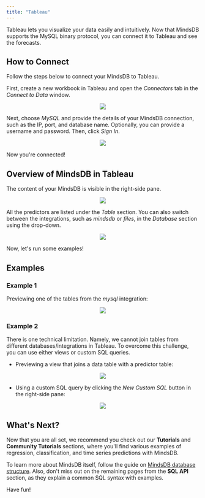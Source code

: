 ```yaml
---
title: "Tableau"
---
```


Tableau lets you visualize your data easily and intuitively. Now that MindsDB
supports the MySQL binary protocol, you can connect it to Tableau and see the
forecasts.

## How to Connect

Follow the steps below to connect your MindsDB to Tableau.

First, create a new workbook in Tableau and open the _Connectors_ tab in the
_Connect to Data_ window.

<p align="center">
  <img src="/assets/connect_tableau.png" />
</p>

Next, choose _MySQL_ and provide the details of your MindsDB connection, such as
the IP, port, and database name. Optionally, you can provide a username and
password. Then, click _Sign In_.

<p align="center">
  <img src="/assets/connect_tableau_2.png" />
</p>

Now you're connected!

## Overview of MindsDB in Tableau

The content of your MindsDB is visible in the right-side pane.

<p align="center">
  <img src="/assets/connect_tableau_3.png" />
</p>

All the predictors are listed under the _Table_ section. You can also switch
between the integrations, such as _mindsdb_ or _files_, in the _Database_
section using the drop-down.

<p align="center">
  <img src="/assets/connect_tableau_4.png" />
</p>

Now, let's run some examples!

## Examples

### Example 1

Previewing one of the tables from the _mysql_ integration:

<p align="center">
  <img src="/assets/connect_tableau_5.png" />
</p>

### Example 2

There is one technical limitation. Namely, we cannot join tables from different
databases/integrations in Tableau. To overcome this challenge, you can use
either views or custom SQL queries.

- Previewing a view that joins a data table with a predictor table:

<p align="center">
  <img src="/assets/connect_tableau_6.png" />
</p>

- Using a custom SQL query by clicking the _New Custom SQL_ button in the
  right-side pane:

<p align="center">
  <img src="/assets/connect_tableau_7.png" />
</p>

## What's Next?

Now that you are all set, we recommend you check out our **Tutorials** and
**Community Tutorials** sections, where you'll find various examples of
regression, classification, and time series predictions with MindsDB.

To learn more about MindsDB itself, follow the guide on
[MindsDB database structure](/sql/table-structure/). Also, don't miss out on the
remaining pages from the **SQL API** section, as they explain a common SQL
syntax with examples.

Have fun!
